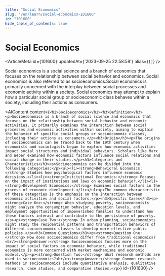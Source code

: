 ```yaml
---
title: "Social Economics"
slug: "/en/learn/social-economics-101600"
id: "101600"
hide_table_of_contents: true
---
```



# Social Economics

<ArticleMeta id={101600} updatedAt={'2023-09-25 22:58:58'} alias={`[]`} />
<div className='border-solid border-b border-t-0 my-4 border-[var(--ifm-color-gray-300)]' />

Social economics is a social science and a branch of economics that focuses on the relationship between social behavior and economics. Social economics is also referred to as socioeconomics.Social economics is primarily concerned with the interplay between social processes and economic activity within a society. Social economics may attempt to explain how a particular social group or socioeconomic class behaves within a society, including their actions as consumers.

<AIContent content={`<h2>Socioeconomics</h2><h3>Definition</h3><p>Socioeconomics is a branch of social science and economics that focuses on the relationship between social behavior and economic activities. It primarily examines the interaction between social processes and economic activities within society, aiming to explain the behavior of specific social groups or socioeconomic classes, including their actions as consumers.</p><h3>Origin</h3><p>The origins of socioeconomics can be traced back to the 19th century when economists and sociologists began to explore how economic activities impact social structures and individual behaviors. Scholars like Marx and Weber examined how economic factors influence social relations and social change in their studies.</p><h3>Categories and Characteristics</h3><p>Socioeconomics can be divided into the following categories:</p><ul><li><strong>Behavioral Economics:</strong> Studies how psychological factors influence economic decisions.</li><li><strong>Institutional Economics:</strong> Focuses on the impact of institutions and laws on economic behavior.</li><li><strong>Development Economics:</strong> Examines social factors in the process of economic development.</li></ul><p>The common characteristic of these categories is the emphasis on the interaction between economic activities and social factors.</p><h3>Specific Cases</h3><p><strong>Case One:</strong> When studying poverty, socioeconomists might analyze the consumption behavior, education levels, and employment opportunities of impoverished families to understand how these factors interact and contribute to the persistence of poverty.</p><p><strong>Case Two:</strong> In urban planning, socioeconomists might study the residential patterns and transportation behaviors of different socioeconomic classes to develop more effective public policies.</p><h3>Common Questions</h3><p><strong>Question One:</strong> How does socioeconomics differ from traditional economics?<br/><strong>Answer:</strong> Socioeconomics focuses more on the impact of social factors on economic behavior, while traditional economics is more concerned with market mechanisms and economic models.</p><p><strong>Question Two:</strong> What research methods are used in socioeconomics?<br/><strong>Answer:</strong> Common research methods in socioeconomics include quantitative analysis, qualitative research, case studies, and comparative studies.</p>`} id={101600} />
